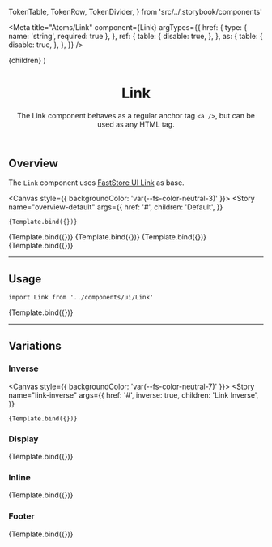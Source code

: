 

  TokenTable,
  TokenRow,
  TokenDivider,
} from 'src/../.storybook/components'

<Meta
  title="Atoms/Link"
  component={Link}
  argTypes={{
    href: {
      type: { name: 'string', required: true },
    },
    ref: {
      table: {
        disable: true,
      },
    },
    as: {
      table: {
        disable: true,
      },
    },
  }}
/>

  <Link {...args}>{children}</Link>
)

<header>

# Link

The Link component behaves as a regular anchor tag `<a />`, but can be used as any HTML tag.

</header>

## Overview

The `Link` component uses [FastStore UI Link](https://www.faststore.dev/reference/ui/atoms/Link) as base.

<Canvas style={{ backgroundColor: 'var(--fs-color-neutral-3)' }}>
  <Story
    name="overview-default"
    args={{
      href: '#',
      children: 'Default',
    }}
  >
    {Template.bind({})}
  </Story>
  <Story
    name="overview-inverse"
    args={{
      href: '#',
      inverse: true,
      children: 'Inverse',
    }}
  >
    {Template.bind({})}
  </Story>
  <Story
    name="overview-display"
    args={{
      href: '#',
      variant: 'display',
      children: 'Display',
    }}
  >
    {Template.bind({})}
  </Story>
  <Story
    name="overview-inline"
    args={{
      href: '#',
      variant: 'inline',
      children: 'Inline',
    }}
  >
    {Template.bind({})}
  </Story>
  <Story
    name="overview-footer"
    args={{
      href: '#',
      variant: 'footer',
      children: 'Footer',
    }}
  >
    {Template.bind({})}
  </Story>
</Canvas>

---

## Usage

`import Link from '../components/ui/Link'`

<Canvas>
  <Story
    name="default"
    args={{
      href: '#',
      children: 'Link',
    }}
  >
    {Template.bind({})}
  </Story>
</Canvas>

<ArgsTable story="default" />

<TokenTable>
  <TokenRow token="--fs-link-min-width" value="auto" />
  <TokenRow token="--fs-link-min-height" value="var(--fs-link-min-width)" />
  <TokenRow
    token="--fs-link-padding"
    value="var(--fs-spacing-2) var(--fs-spacing-0)"
  />
  <TokenRow token="--fs-link-border-radius" value="var(--fs-border-radius)" />
  <TokenDivider />
  <TokenRow token="--fs-link-text-line-height" value="1.5" />
  <TokenRow token="--fs-link-text-color" value="var(--fs-color-link)" isColor />
  <TokenRow
    token="--fs-link-text-color-visited"
    value="var(--fs-color-link-visited)"
    isColor
  />
  <TokenRow token="--fs-link-text-decoration" value="none" />
  <TokenRow token="--fs-link-text-decoration-hover" value="underline" />
  <TokenDivider />
  <TokenRow
    token="--fs-link-transition-function"
    value="var(--fs-transition-function)"
  />
  <TokenRow
    token="--fs-link-transition-property"
    value="var(--fs-transition-property)"
  />
  <TokenRow
    token="--fs-link-transition-timing"
    value="var(--fs-transition-timing)"
  />
</TokenTable>

---

## Variations

### Inverse

<Canvas style={{ backgroundColor: 'var(--fs-color-neutral-7)' }}>
  <Story
    name="link-inverse"
    args={{
      href: '#',
      inverse: true,
      children: 'Link Inverse',
    }}
  >
    {Template.bind({})}
  </Story>
</Canvas>

<TokenTable>
  <TokenRow
    token="--fs-link-inverse-text-color"
    value="var(--fs-color-link-inverse)"
    isColor
  />
  <TokenRow
    token="--fs-link-inverse-text-color-visited"
    value="var(--fs-link-inverse-text-color)"
    globalValue="var(--fs-color-link-inverse)"
    isColor
  />
</TokenTable>

### Display

<Canvas>
  <Story
    name="link-display"
    args={{
      href: '#',
      variant: 'display',
      children: 'Link Display',
    }}
  >
    {Template.bind({})}
  </Story>
</Canvas>

<TokenTable>
  <TokenRow
    token="--fs-link-display-text-line-height"
    value="var(--fs-link-text-line-height)"
  />
  <TokenRow
    token="--fs-link-display-text-color"
    value="var(--fs-color-text-display)"
    isColor
  />
  <TokenRow
    token="--fs-link-display-text-color-visited"
    value="var(--fs-link-display-text-color)"
    globalValue="var(--fs-color-text-display)"
    isColor
  />
</TokenTable>

### Inline

<Canvas>
  <Story
    name="link-inline"
    args={{
      href: '#',
      variant: 'inline',
      children: 'Link Inline',
    }}
  >
    {Template.bind({})}
  </Story>
</Canvas>

<TokenTable>
  <TokenRow token="--fs-link-inline-padding" value="0" />
  <TokenRow token="--fs-link-inline-text-decoration" value="underline" />
  <TokenRow
    token="--fs-link-inline-text-color"
    value="var(--fs-link-text-color)"
    globalValue="var(--fs-color-link)"
    isColor
  />
</TokenTable>

### Footer

<Canvas>
  <Story
    name="link-footer"
    args={{
      href: '#',
      variant: 'footer',
      children: 'Link Footer',
    }}
  >
    {Template.bind({})}
  </Story>
</Canvas>

<TokenTable>
  <TokenRow token="--fs-link-footer-text-size" value="var(--fs-text-size-1)" />
  <TokenRow
    token="--fs-link-footer-text-color"
    value="var(--fs-color-info-text)"
    isColor
  />
  <TokenRow
    token="--fs-link-footer-padding"
    value="var(--fs-spacing-1) var(--fs-spacing-0)"
  />
</TokenTable>
